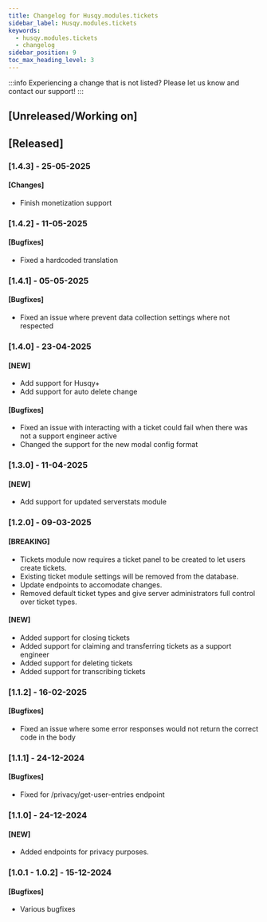 ```yaml
---
title: Changelog for Husqy.modules.tickets
sidebar_label: Husqy.modules.tickets
keywords:
  - husqy.modules.tickets
  - changelog
sidebar_position: 9
toc_max_heading_level: 3
---
```


:::info
Experiencing a change that is not listed? Please let us know and contact our support!
:::

## [Unreleased/Working on]

## [Released]

### [1.4.3] - 25-05-2025

#### [Changes]

- Finish monetization support

### [1.4.2] - 11-05-2025

#### [Bugfixes]

- Fixed a hardcoded translation

### [1.4.1] - 05-05-2025

#### [Bugfixes]

- Fixed an issue where prevent data collection settings where not respected

### [1.4.0] - 23-04-2025

#### [NEW]

- Add support for Husqy+
- Add support for auto delete change

#### [Bugfixes]

- Fixed an issue with interacting with a ticket could fail when there was not a support engineer active
- Changed the support for the new modal config format

### [1.3.0] - 11-04-2025

#### [NEW]

- Add support for updated serverstats module

### [1.2.0] - 09-03-2025

#### [BREAKING]

- Tickets module now requires a ticket panel to be created to let users create tickets.
- Existing ticket module settings will be removed from the database.
- Update endpoints to accomodate changes.
- Removed default ticket types and give server administrators full control over ticket types.

#### [NEW]

- Added support for closing tickets
- Added support for claiming and transferring tickets as a support engineer
- Added support for deleting tickets
- Added support for transcribing tickets

### [1.1.2] - 16-02-2025

#### [Bugfixes]

- Fixed an issue where some error responses would not return the correct code in the body

### [1.1.1] - 24-12-2024

#### [Bugfixes]

- Fixed for /privacy/get-user-entries endpoint

### [1.1.0] - 24-12-2024

#### [NEW]

- Added endpoints for privacy purposes.

### [1.0.1 - 1.0.2] - 15-12-2024

#### [Bugfixes]

- Various bugfixes
